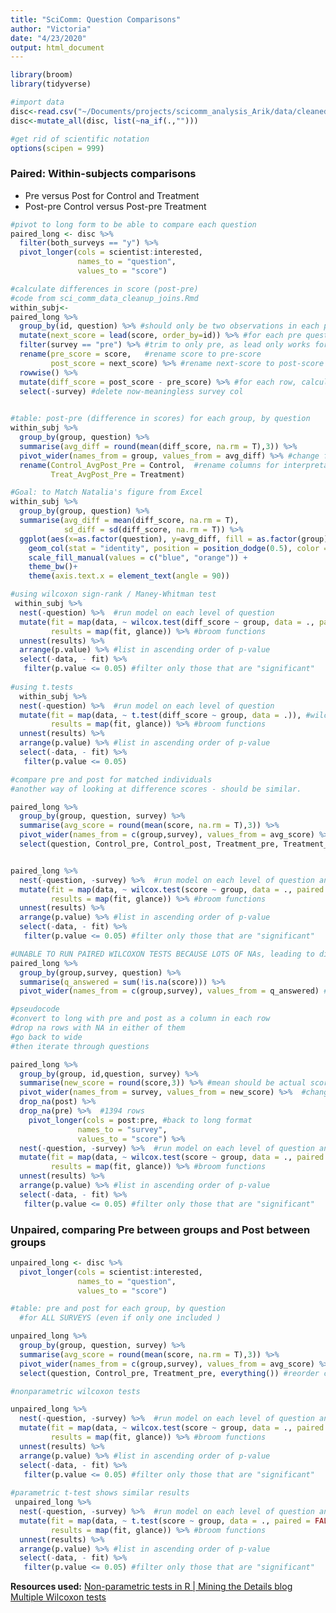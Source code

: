 ```yaml
---
title: "SciComm: Question Comparisons"
author: "Victoria"
date: "4/23/2020"
output: html_document
---
```

```r
library(broom)
library(tidyverse)

#import data
disc<-read.csv("~/Documents/projects/scicomm_analysis_Arik/data/cleaned_complete_joins/scicomm_complete_data_joined.csv")
disc<-mutate_all(disc, list(~na_if(.,"")))

#get rid of scientific notation
options(scipen = 999)
```

### Paired: Within-subjects comparisons 
* Pre versus Post for Control and Treatment 
* Post-pre Control versus Post-pre Treatment

```r

#pivot to long form to be able to compare each question
paired_long <- disc %>%
  filter(both_surveys == "y") %>%
  pivot_longer(cols = scientist:interested,
               names_to = "question", 
               values_to = "score") 

#calculate differences in score (post-pre)
#code from sci_comm_data_cleanup_joins.Rmd
within_subj<-
paired_long %>%
  group_by(id, question) %>% #should only be two observations in each pair (pre and post)
  mutate(next_score = lead(score, order_by=id)) %>% #for each pre question, annotates the post score in next_score column
  filter(survey == "pre") %>% #trim to only pre, as lead only works for pre.
  rename(pre_score = score,   #rename score to pre-score
         post_score = next_score) %>% #rename next-score to post-score
  rowwise() %>% 
  mutate(diff_score = post_score - pre_score) %>% #for each row, calculate post-pre across cols
  select(-survey) #delete now-meaningless survey col
  
```

```r
#table: post-pre (difference in scores) for each group, by question
within_subj %>%
  group_by(group, question) %>%
  summarise(avg_diff = round(mean(diff_score, na.rm = T),3)) %>%
  pivot_wider(names_from = group, values_from = avg_diff) %>% #change format for control, treatment next to each other
  rename(Control_AvgPost_Pre = Control,  #rename columns for interpretability
         Treat_AvgPost_Pre = Treatment)
```

```r
#Goal: to Match Natalia's figure from Excel 
within_subj %>%
  group_by(group, question) %>%
  summarise(avg_diff = mean(diff_score, na.rm = T),
            sd_diff = sd(diff_score, na.rm = T)) %>%
  ggplot(aes(x=as.factor(question), y=avg_diff, fill = as.factor(group))) + 
    geom_col(stat = "identity", position = position_dodge(0.5), color = "black")  + 
    scale_fill_manual(values = c("blue", "orange")) + 
    theme_bw()+
    theme(axis.text.x = element_text(angle = 90))
```
```r


#using wilcoxon sign-rank / Maney-Whitman test 
 within_subj %>% 
  nest(-question) %>%  #run model on each level of question
  mutate(fit = map(data, ~ wilcox.test(diff_score ~ group, data = ., paired = FALSE)), #wilcoxon test 
         results = map(fit, glance)) %>% #broom functions
  unnest(results) %>%
  arrange(p.value) %>% #list in ascending order of p-value
  select(-data, - fit) %>%
   filter(p.value <= 0.05) #filter only those that are "significant" 
 
#using t.tests 
  within_subj %>% 
  nest(-question) %>%  #run model on each level of question
  mutate(fit = map(data, ~ t.test(diff_score ~ group, data = .)), #wilcoxon test 
         results = map(fit, glance)) %>% #broom functions
  unnest(results) %>%
  arrange(p.value) %>% #list in ascending order of p-value
  select(-data, - fit) %>%
   filter(p.value <= 0.05) 
```
```r
#compare pre and post for matched individuals 
#another way of looking at difference scores - should be similar.  

paired_long %>%
  group_by(group, question, survey) %>%
  summarise(avg_score = round(mean(score, na.rm = T),3)) %>%
  pivot_wider(names_from = c(group,survey), values_from = avg_score) %>%  #change format to one row per question
  select(question, Control_pre, Control_post, Treatment_pre, Treatment_post) #reorder columns for comparisons 


paired_long %>% 
  nest(-question, -survey) %>%  #run model on each level of question and survey
  mutate(fit = map(data, ~ wilcox.test(score ~ group, data = ., paired = TRUE)), #wilcoxon test 
         results = map(fit, glance)) %>% #broom functions
  unnest(results) %>%
  arrange(p.value) %>% #list in ascending order of p-value
  select(-data, - fit) %>%
   filter(p.value <= 0.05) #filter only those that are "significant" 

#UNABLE TO RUN PAIRED WILCOXON TESTS BECAUSE LOTS OF NAs, leading to different lengths - see here.
paired_long %>% 
  group_by(group,survey, question) %>% 
  summarise(q_answered = sum(!is.na(score))) %>%
  pivot_wider(names_from = c(group,survey), values_from = q_answered) #columns have different lengths 

#pseudocode
#convert to long with pre and post as a column in each row 
#drop na rows with NA in either of them 
#go back to wide 
#then iterate through questions

paired_long %>%
  group_by(group, id,question, survey) %>%
  summarise(new_score = round(score,3)) %>% #mean should be actual score
  pivot_wider(names_from = survey, values_from = new_score) %>%  #change format to one row per question #1450 rows
  drop_na(post) %>%
  drop_na(pre) %>%  #1394 rows 
    pivot_longer(cols = post:pre, #back to long format
               names_to = "survey", 
               values_to = "score") %>% 
  nest(-question, -survey) %>%  #run model on each level of question and survey
  mutate(fit = map(data, ~ wilcox.test(score ~ group, data = ., paired = TRUE)), #wilcoxon test 
         results = map(fit, glance)) %>% #broom functions
  unnest(results) %>%
  arrange(p.value) %>% #list in ascending order of p-value
  select(-data, - fit) %>%
   filter(p.value <= 0.05) #filter only those that are "significant"
```


### Unpaired, comparing Pre between groups and Post between groups 

```r
unpaired_long <- disc %>%
  pivot_longer(cols = scientist:interested,
               names_to = "question", 
               values_to = "score")
```

```r
#table: pre and post for each group, by question 
  #for ALL SURVEYS (even if only one included )

unpaired_long %>%
  group_by(group, question, survey) %>%
  summarise(avg_score = round(mean(score, na.rm = T),3)) %>%
  pivot_wider(names_from = c(group,survey), values_from = avg_score) %>%  #change format to one row per question
  select(question, Control_pre, Treatment_pre, everything()) #reorder columns for comparisons 

```
```r
#nonparametric wilcoxon tests 

unpaired_long %>% 
  nest(-question, -survey) %>%  #run model on each level of question and survey
  mutate(fit = map(data, ~ wilcox.test(score ~ group, data = ., paired = FALSE)), #wilcoxon test 
         results = map(fit, glance)) %>% #broom functions
  unnest(results) %>%
  arrange(p.value) %>% #list in ascending order of p-value
  select(-data, - fit) %>%
   filter(p.value <= 0.05) #filter only those that are "significant" 
 
#parametric t-test shows similar results 
 unpaired_long %>% 
  nest(-question, -survey) %>%  #run model on each level of question and survey
  mutate(fit = map(data, ~ t.test(score ~ group, data = ., paired = FALSE)), #wilcoxon test 
         results = map(fit, glance)) %>% #broom functions
  unnest(results) %>%
  arrange(p.value) %>% #list in ascending order of p-value
  select(-data, - fit) %>%
   filter(p.value <= 0.05) #filter only those that are "significant" 
```

**Resources used:**
[Non-parametric tests in R | Mining the Details blog](https://miningthedetails.com/blog/r/non-parametric-tests/)
[Multiple Wilcoxon tests](https://stackoverflow.com/questions/46209548/how-to-do-multiple-wilcox-test-in-r)

